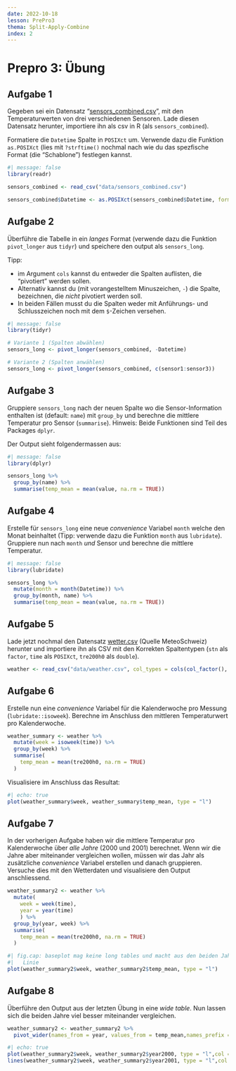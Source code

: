 ```yaml
---
date: 2022-10-18
lesson: PrePro3
thema: Split-Apply-Combine
index: 2
---
```


# Prepro 3: Übung

## Aufgabe 1

Gegeben sei ein Datensatz "[sensors_combined.csv](https://moodle.zhaw.ch/mod/resource/view.php?id=602238)", mit den Temperaturwerten von drei verschiedenen Sensoren. Lade diesen Datensatz herunter,  importiere ihn als csv in R (als `sensors_combined`). 

Formatiere die `Datetime` Spalte in `POSIXct` um. Verwende dazu die Funktion `as.POSIXct` (lies mit `?strftime()` nochmal nach wie du das spezfische Format (die "Schablone") festlegen kannst.

```r
#| message: false
library(readr)

sensors_combined <- read_csv("data/sensors_combined.csv")

sensors_combined$Datetime <- as.POSIXct(sensors_combined$Datetime, format = "%d%m%Y_%H%M")
```

## Aufgabe 2

Überführe die Tabelle in ein *langes* Format (verwende dazu die Funktion `pivot_longer` aus `tidyr`) und speichere den output als `sensors_long`. 

Tipp: 

- im Argument `cols` kannst du entweder die Spalten auflisten, die "pivotiert" werden sollen. 
- Alternativ kannst du (mit vorangestelltem Minuszeichen, `-`) die Spalte, bezeichnen, die *nicht* pivotiert werden soll. 
- In beiden Fällen musst du die Spalten weder mit Anführungs- und Schlusszeichen noch mit dem `$`-Zeichen versehen.

```r
#| message: false
library(tidyr)

# Variante 1 (Spalten abwählen)
sensors_long <- pivot_longer(sensors_combined, -Datetime) 

# Variante 2 (Spalten anwählen)
sensors_long <- pivot_longer(sensors_combined, c(sensor1:sensor3))
```

## Aufgabe 3

Gruppiere `sensors_long` nach der neuen Spalte wo die Sensor-Information enthalten ist (default: `name`) mit `group_by` und berechne die mittlere Temperatur pro Sensor (`summarise`). Hinweis: Beide Funktionen sind Teil des Packages `dplyr`.

Der Output sieht folgendermassen aus: 

```r
#| message: false
library(dplyr)

sensors_long %>%
  group_by(name) %>%
  summarise(temp_mean = mean(value, na.rm = TRUE))
```

## Aufgabe 4

Erstelle für `sensors_long` eine neue *convenience* Variabel `month` welche den Monat beinhaltet (Tipp: verwende dazu die Funktion `month` aus `lubridate`). Gruppiere nun nach `month` *und* Sensor und berechne die mittlere Temperatur. 

```r
#| message: false
library(lubridate)

sensors_long %>%
  mutate(month = month(Datetime)) %>%
  group_by(month, name) %>%
  summarise(temp_mean = mean(value, na.rm = TRUE))
```

## Aufgabe 5

Lade jetzt nochmal den Datensatz [wetter.csv](https://github.com/ResearchMethods-ZHAW/datasets/raw/main/prepro/weather.csv) (Quelle MeteoSchweiz) herunter und importiere ihn als CSV mit den Korrekten Spaltentypen (`stn` als `factor`, `time` als `POSIXct`, `tre200h0` als `double`).

```r
weather <- read_csv("data/weather.csv", col_types = cols(col_factor(), col_datetime("%Y%m%d%H"), col_double()))
```

## Aufgabe 6

Erstelle nun eine *convenience* Variabel für die Kalenderwoche pro Messung (`lubridate::isoweek`). Berechne im Anschluss den mittleren Temperaturwert pro Kalenderwoche.

```r
weather_summary <- weather %>%
  mutate(week = isoweek(time)) %>%
  group_by(week) %>%
  summarise(
    temp_mean = mean(tre200h0, na.rm = TRUE)
  )
```

Visualisiere im Anschluss das Resultat:

```r
#| echo: true
plot(weather_summary$week, weather_summary$temp_mean, type = "l")
```

## Aufgabe 7

In der vorherigen Aufgabe haben wir die mittlere Temperatur pro Kalenderwoche über *alle Jahre* (2000 und 2001) berechnet. Wenn wir die Jahre aber miteinander vergleichen wollen, müssen wir das Jahr als zusätzliche *convenience* Variabel erstellen und danach gruppieren. Versuche dies mit den Wetterdaten und visualisiere den Output anschliessend.

```r
weather_summary2 <- weather %>%
  mutate(
    week = week(time),
    year = year(time)
    ) %>%
  group_by(year, week) %>%
  summarise(
    temp_mean = mean(tre200h0, na.rm = TRUE)
  )
```

```r
#| fig.cap: baseplot mag keine long tables und macht aus den beiden Jahren eine kontinuierliche
#|   Linie
plot(weather_summary2$week, weather_summary2$temp_mean, type = "l")
```

## Aufgabe 8

Überführe den Output aus der letzten Übung in eine *wide table*. Nun lassen sich die beiden Jahre viel besser miteinander vergleichen.

```r
weather_summary2 <- weather_summary2 %>%
  pivot_wider(names_from = year, values_from = temp_mean,names_prefix = "year")
```

```r
#| echo: true
plot(weather_summary2$week, weather_summary2$year2000, type = "l",col = "blue")
lines(weather_summary2$week, weather_summary2$year2001, type = "l",col = "red")
```

